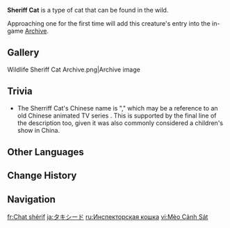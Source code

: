 {{About|the wildlife|the furnishing|Sheriff Cat (Furnishing)}}
{{Wildlife Infobox
|image       = Wildlife Sheriff Cat Icon.png
|type        = Wildlife
|family      = Beasts
|group       = Cats
|location    = 
|description = An agile and wise soul, endowed since birth with a well-maintained elegance and pride.<br>These cats are conscientious and cautious, elite hunters amongst their kind. Due to humans often delegating the vital task of defense against vermin to them, they are sometimes also called "watch-leaders." And though cats are free animals by nature, these "watch-leaders" take their rat-catching duties very seriously. In [[Liyue]], such cats are fondly known as "Catcher-General Kitty," so much so that children's books and toys of this sort are quite popular amongst kids.
}}
'''Sheriff Cat''' is a type of cat that can be found in the wild.

Approaching one for the first time will add this creature's entry into the in-game [[Archive]].

==Gallery==
<gallery>
Wildlife Sheriff Cat Archive.png|Archive image
</gallery>

==Trivia==
* The Sherriff Cat's Chinese name is "{{Zh|警长猫}}," which may be a reference to an old Chinese animated TV series {{Zh|''[https://baike.baidu.com/item/%E9%BB%91%E7%8C%AB%E8%AD%A6%E9%95%BF/85620 黑猫警长]''|tl=Black Cat Sheriff}}. This is supported by the final line of the description too, given it was also commonly considered a children's show in China.

==Other Languages==
{{Other Languages
|en      = Sheriff Cat
|zhs     = 警长猫
|zhs_rm  = Jǐngzhǎng Māo
|zht     = 警長貓
|zht_rm  = Jǐngzhǎng Māo
|zh_tl   = 
|ja      = タキシード
|ja_rm   = Takishiido
|ja_tl   = Tuxedo
|ko      = 경장묘
|ko_tl   = Sheriff Cat
|es      = Gato alguacil
|es_tl   = Sheriff Cat
|fr      = Chat shérif
|fr_tl   = Sheriff Cat
|ru      = Инспекторская кошка
|ru_tl   = Inspector Cat
|th      = Sheriff Cat
|vi      = Mèo Cảnh Sát
|vi_tl   = Police Cat
|de      = Kammerjägerkatze
|de_tl   = Pest Exterminator Cat
|id      = Sheriff Cat
|pt      = Gato Xerife
|pt_tl   = Sheriff Cat
|tr      = Komiser Kedi
|tr_tl   = Sheriff Cat
|it      = Gatto sceriffo
|it_tl   = 
}}

==Change History==
{{Change History|1.0}}

==Navigation==
{{Wildlife Navbox}}

[[fr:Chat shérif]]
[[ja:タキシード]]
[[ru:Инспекторская кошка]]
[[vi:Mèo Cảnh Sát]]